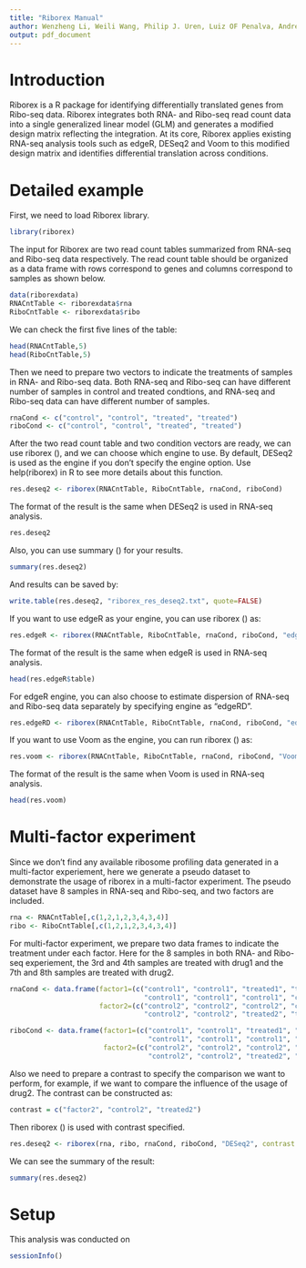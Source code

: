 ```yaml
---
title: "Riborex Manual"
author: Wenzheng Li, Weili Wang, Philip J. Uren, Luiz OF Penalva, Andrew D. Smith 
output: pdf_document
---
```


# Introduction
Riborex is a R package for identifying differentially translated genes from Ribo-seq
data. Riborex integrates both RNA- and Ribo-seq read count data into a single
generalized linear model (GLM) and generates a modified design matrix reflecting
the integration. At its core, Riborex applies existing RNA-seq analysis
tools such as edgeR, DESeq2 and Voom to this modified design matrix and identifies
differential translation across conditions. 

# Detailed example
First, we need to load Riborex library.
```r
library(riborex)
```

The input for Riborex are two read count tables summarized from RNA-seq and
Ribo-seq data respectively. The read count table should be organized as a
data frame with rows correspond to genes and columns correspond to samples as
shown below.
```r
data(riborexdata)
RNACntTable <- riborexdata$rna
RiboCntTable <- riborexdata$ribo
```

We can check the first five lines of the table:
```r
head(RNACntTable,5)
head(RiboCntTable,5)
```

Then we need to prepare two vectors to indicate the treatments of samples in RNA- and Ribo-seq data. 
Both RNA-seq and Ribo-seq can have different number of samples in control
and treated condtions, and RNA-seq and Ribo-seq data can have different number of samples.
```r
rnaCond <- c("control", "control", "treated", "treated")
riboCond <- c("control", "control", "treated", "treated")
```

After the two read count table and two condition vectors are ready,
we can use riborex (), and we can choose which engine to use.
By default, DESeq2 is used as the engine if you don't specify the
engine option. Use help(riborex) in R to see more details about this
function.
```r
res.deseq2 <- riborex(RNACntTable, RiboCntTable, rnaCond, riboCond)
```

The format of the result is the same when DESeq2 is used in RNA-seq analysis.
```r
res.deseq2
```

Also, you can use summary () for your results.
```r
summary(res.deseq2)
```

And results can be saved by:
```r
write.table(res.deseq2, "riborex_res_deseq2.txt", quote=FALSE)
```



If you want to use edgeR as your engine, you can use riborex () as:
```r
res.edgeR <- riborex(RNACntTable, RiboCntTable, rnaCond, riboCond, "edgeR")
```

The format of the result is the same when edgeR is used in RNA-seq analysis.
```r
head(res.edgeR$table)
```

For edgeR engine, you can also choose to estimate dispersion of RNA-seq and Ribo-seq
data separately by specifying engine as "edgeRD".
```r
res.edgeRD <- riborex(RNACntTable, RiboCntTable, rnaCond, riboCond, "edgeRD")
```

If you want to use Voom as the engine, you can run riborex () as:
```r
res.voom <- riborex(RNACntTable, RiboCntTable, rnaCond, riboCond, "Voom")
```

The format of the result is the same when Voom is used in RNA-seq analysis.
```r
head(res.voom)
```

# Multi-factor experiment

Since we don't find any available ribosome profiling data generated in a multi-factor experiement,
here we generate a pseudo dataset to demonstrate the usage of riborex in a multi-factor experiment.
The pseudo dataset have 8 samples in RNA-seq and Ribo-seq, and two factors are included.

```r
rna <- RNACntTable[,c(1,2,1,2,3,4,3,4)]
ribo <- RiboCntTable[,c(1,2,1,2,3,4,3,4)]
```

For multi-factor experiment, we prepare two data frames to indicate the treatment under each factor.
Here for the 8 samples in both RNA- and Ribo-seq experiement, the 3rd and 4th samples are treated with
drug1 and the 7th and 8th samples are treated with drug2.
```r
rnaCond <- data.frame(factor1=(c("control1", "control1", "treated1", "treated1", 
                                 "control1", "control1", "control1", "control1")),
                      factor2=(c("control2", "control2", "control2", "control2", 
                                 "control2", "control2", "treated2", "treated2")))

riboCond <- data.frame(factor1=(c("control1", "control1", "treated1", "treated1",
                                  "control1", "control1", "control1", "control1")),
                       factor2=(c("control2", "control2", "control2", "control2", 
                                  "control2", "control2", "treated2", "treated2")))
```

Also we need to prepare a contrast to specify the comparison we want to perform,
for example, if we want to compare the influence of the usage of drug2.
The contrast can be constructed as:
```r
contrast = c("factor2", "control2", "treated2")
```

Then riborex () is used with contrast specified.

```r
res.deseq2 <- riborex(rna, ribo, rnaCond, riboCond, "DESeq2", contrast = contrast)
```

We can see the summary of the result:
```r
summary(res.deseq2)
```

# Setup

This analysis was conducted on

```r
sessionInfo()
```



